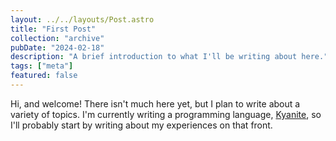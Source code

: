 ```yaml
---
layout: ../../layouts/Post.astro
title: "First Post"
collection: "archive"
pubDate: "2024-02-18"
description: "A brief introduction to what I'll be writing about here."
tags: ["meta"]
featured: false
---
```


Hi, and welcome! There isn't much here yet, but I plan to write about a variety of topics. I'm currently writing a programming language, [Kyanite](https://github.com/cecelot/kyanite), so I'll probably start by writing about my experiences on that front.
